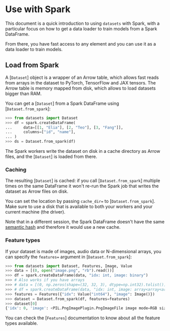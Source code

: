# Use with Spark

This document is a quick introduction to using `datasets` with Spark, with a particular focus on how to get
a data loader to train models from a Spark DataFrame.

From there, you have fast access to any element and you can use it as a data loader to train models.

## Load from Spark

A [`Dataset`] object is a wrapper of an Arrow table, which allows fast reads from arrays in the dataset to PyTorch, TensorFlow and JAX tensors.
The Arrow table is memory mapped from disk, which allows to load datasets bigger than RAM.

You can get a [`Dataset`] from a Spark DataFrame using [`Dataset.from_spark`]:

```py
>>> from datasets import Dataset
>>> df = spark.createDataFrame(
...     data=[[1, "Elia"], [2, "Teo"], [3, "Fang"]],
...     columns=["id", "name"],
... )
>>> ds = Dataset.from_spark(df)
```

The Spark workers write the dataset on disk in a cache directory as Arrow files, and the [`Dataset`] is loaded from there.

### Caching

The resulting [`Dataset`] is cached: if you call [`Dataset.from_spark`] multiple times on the same DataFrame it won't re-run the Spark
job that writes the dataset as Arrow files on disk.

You can set the location by passing `cache_dir=` to [`Dataset.from_spark`].
Make sure to use a disk that is available to both your workers and your current machine (the driver).

Note that in a different session, the Spark DataFrame doesn't have the same [semantic hash](https://spark.apache.org/docs/3.2.0/api/python/reference/api/pyspark.sql.DataFrame.semanticHash.html) and therefore it would use a new cache.

### Feature types

If your dataset is made of images, audio data or N-dimensional arrays, you can specify the `features=` argument in [`Dataset.from_spark`]:

```py
>>> from datasets import Dataset, Features, Image, Value
>>> data = [(0, open("image.png", "rb").read())]
>>> df = spark.createDataFrame(data, "idx: int, image: binary")
>>> # Also works if you have arrays
>>> # data = [(0, np.zeros(shape=(32, 32, 3), dtype=np.int32).tolist())]
>>> # df = spark.createDataFrame(data, "idx: int, image: array<array<array<int>>>")
>>> features = Features({"idx": Value("int64"), "image": Image()})
>>> dataset = Dataset.from_spark(df, features=features)
>>> dataset[0]
{'idx': 0, 'image': <PIL.PngImagePlugin.PngImageFile image mode=RGB size=32x32>}
```

You can check the [`Features`] documentation to know about all the feature types available.

